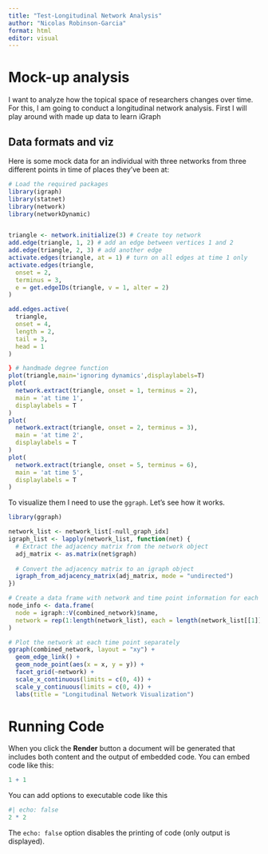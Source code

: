 ```yaml
---
title: "Test-Longitudinal Network Analysis"
author: "Nicolas Robinson-Garcia"
format: html
editor: visual
---
```


# Mock-up analysis

I want to analyze how the topical space of researchers changes over time. For this, I am going to conduct a longitudinal network analysis. First I will play around with made up data to learn iGraph

## Data formats and viz

Here is some mock data for an individual with three networks from three different points in time of places they've been at:

```r

# Load the required packages
library(igraph)
library(statnet)
library(network)
library(networkDynamic)


triangle <- network.initialize(3) # Create toy network
add.edge(triangle, 1, 2) # add an edge between vertices 1 and 2
add.edge(triangle, 2, 3) # add another edge
activate.edges(triangle, at = 1) # turn on all edges at time 1 only
activate.edges(triangle, 
  onset = 2,
  terminus = 3,
  e = get.edgeIDs(triangle, v = 1, alter = 2)
)

add.edges.active(
  triangle,
  onset = 4,
  length = 2,
  tail = 3,
  head = 1
)

} # handmade degree function
plot(triangle,main='ignoring dynamics',displaylabels=T)
plot(
  network.extract(triangle, onset = 1, terminus = 2),
  main = 'at time 1',
  displaylabels = T
)
plot(
  network.extract(triangle, onset = 2, terminus = 3),
  main = 'at time 2',
  displaylabels = T
)
plot(
  network.extract(triangle, onset = 5, terminus = 6),
  main = 'at time 5',
  displaylabels = T
)

```

To visualize them I need to use the `ggraph`. Let's see how it works.

```r
library(ggraph)

network_list <- network_list[-null_graph_idx]
igraph_list <- lapply(network_list, function(net) {
  # Extract the adjacency matrix from the network object
  adj_matrix <- as.matrix(net$graph)
  
  # Convert the adjacency matrix to an igraph object
  igraph_from_adjacency_matrix(adj_matrix, mode = "undirected")
})

# Create a data frame with network and time point information for each node
node_info <- data.frame(
  node = igraph::V(combined_network)$name,
  network = rep(1:length(network_list), each = length(network_list[[1]]$nodes))
)

# Plot the network at each time point separately
ggraph(combined_network, layout = "xy") +
  geom_edge_link() +
  geom_node_point(aes(x = x, y = y)) +
  facet_grid(~network) +
  scale_x_continuous(limits = c(0, 4)) +
  scale_y_continuous(limits = c(0, 4)) +
  labs(title = "Longitudinal Network Visualization")

```

# Running Code

When you click the **Render** button a document will be generated that includes both content and the output of embedded code. You can embed code like this:

```r
1 + 1
```

You can add options to executable code like this

```r
#| echo: false
2 * 2
```

The `echo: false` option disables the printing of code (only output is displayed).
